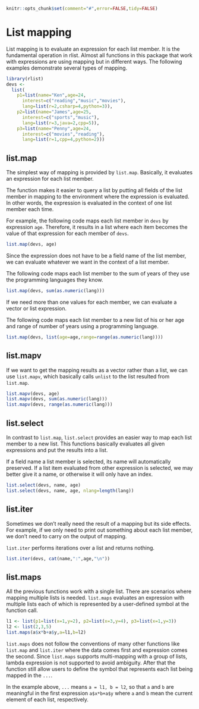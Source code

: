 <!--
%\VignetteEngine{knitr}
%\VignetteIndexEntry{List mapping}
-->

```r
knitr::opts_chunk$set(comment="#",error=FALSE,tidy=FALSE)
```

# List mapping

List mapping is to evaluate an expression for each list member. It is the fundamental operation in rlist. Almost all functions in this package that work with expressions are using mapping but in different ways. The following examples demonstrate several types of mapping.

```r
library(rlist)
devs <- 
  list(
    p1=list(name="Ken",age=24,
      interest=c("reading","music","movies"),
      lang=list(r=2,csharp=4,python=3)),
    p2=list(name="James",age=25,
      interest=c("sports","music"),
      lang=list(r=3,java=2,cpp=5)),
    p3=list(name="Penny",age=24,
      interest=c("movies","reading"),
      lang=list(r=1,cpp=4,python=2)))
```

## list.map

The simplest way of mapping is provided by `list.map`. Basically, it evaluates an expression for each list member. 

The function makes it easier to query a list by putting all fields of the list member in mapping to the environment where the expression is evaluated. In other words, the expression is evaluated in the context of one list member each time.

For example, the following code maps each list member in `devs` by expression `age`. Therefore, it results in a list where each item becomes the value of that expression for each member of `devs`.

```r
list.map(devs, age)
```

Since the expression does not have to be a field name of the list member, we can evaluate whatever we want in the context of a list member.

The following code maps each list member to the sum of years of they use the programming languages they know.

```r
list.map(devs, sum(as.numeric(lang)))
```

If we need more than one values for each member, we can evaluate a vector or list expression.

The following code maps each list member to a new list of his or her age and range of number of years using a programming language.

```r
list.map(devs, list(age=age,range=range(as.numeric(lang))))
```

## list.mapv

If we want to get the mapping results as a vector rather than a list, we can use `list.mapv`, which basically calls `unlist` to the list resulted from `list.map`.

```r
list.mapv(devs, age)
list.mapv(devs, sum(as.numeric(lang)))
list.mapv(devs, range(as.numeric(lang)))
```

## list.select

In contrast to `list.map`, `list.select` provides an easier way to map each list member to a new list. This functions basically evaluates all given expressions and put the results into a list.

If a field name a list member is selected, its name will automatically preserved. If a list item evaluated from other expression is selected, we may better give it a name, or otherwise it will only have an index.

```r
list.select(devs, name, age)
list.select(devs, name, age, nlang=length(lang))
```

## list.iter

Sometimes we don't really need the result of a mapping but its side effects. For example, if we only need to print out something about each list member, we don't need to carry on the output of mapping.

`list.iter` performs iterations over a list and returns nothing.

```r
list.iter(devs, cat(name,":",age,"\n"))
```

## list.maps

All the previous functions work with a single list. There are scenarios where mapping multiple lists is needed. `list.maps` evaluates an expression with multiple lists each of which is represented by a user-defined symbol at the function call.

```r
l1 <- list(p1=list(x=1,y=2), p2=list(x=3,y=4), p3=list(x=1,y=3))
l2 <- list(2,3,5)
list.maps(a$x*b+a$y,a=l1,b=l2)
```

`list.maps` does not follow the conventions of many other functions like `list.map` and `list.iter` where the data comes first and expression comes the second. Since `list.maps` supports multi-mapping with a group of lists, lambda expression is not supported to avoid ambiguity. After that the function still allow users to define the symbol that represents each list being mapped in the `...`.

In the example above, `...` means `a = l1, b = l2`, so that `a` and `b` are meaningful in the first expression `a$x*b+a$y` where `a` and `b` mean the current element of each list, respectively.
